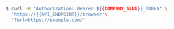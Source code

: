 ```bash
$ curl -H "Authorization: Bearer ${{COMPANY_SLUG}}_TOKEN" \
  'https://{{API_ENDPOINT}}/browser'\
  '?url=https://example.com/'
```
